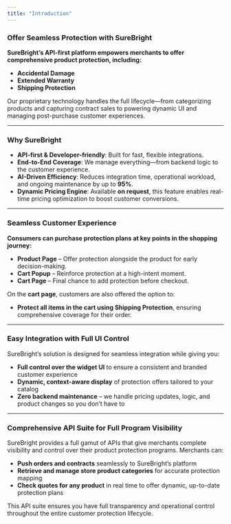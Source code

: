 ```yaml
---
title: "Introduction"
---
```


### Offer Seamless Protection with SureBright

**SureBright’s API-first platform empowers merchants to offer comprehensive product protection, including:**

- **Accidental Damage**
- **Extended Warranty**
- **Shipping Protection**

Our proprietary technology handles the full lifecycle—from categorizing products and capturing contract sales to powering dynamic UI and managing post-purchase customer experiences.

---

### Why SureBright

- **API-first & Developer-friendly**: Built for fast, flexible integrations.
- **End-to-End Coverage**: We manage everything—from backend logic to the customer experience.
- **AI-Driven Efficiency**: Reduces integration time, operational workload, and ongoing maintenance by up to **95%**.
- **Dynamic Pricing Engine**: Available **on request**, this feature enables real-time pricing optimization to boost customer conversions.

---

### Seamless Customer Experience

**Consumers can purchase protection plans at key points in the shopping journey:**

- **Product Page** – Offer protection alongside the product for early decision-making.
- **Cart Popup** – Reinforce protection at a high-intent moment.
- **Cart Page** – Final chance to add protection before checkout.

On the **cart page**, customers are also offered the option to:

- **Protect all items in the cart using Shipping Protection**, ensuring comprehensive coverage for their order.

---

### Easy Integration with Full UI Control

SureBright’s solution is designed for seamless integration while giving you:

- **Full control over the widget UI** to ensure a consistent and branded customer experience
- **Dynamic, context-aware display** of protection offers tailored to your catalog
- **Zero backend maintenance** – we handle pricing updates, logic, and product changes so you don’t have to

---

### Comprehensive API Suite for Full Program Visibility

SureBright provides a full gamut of APIs that give merchants complete visibility and control over their product protection programs. Merchants can:

- **Push orders and contracts** seamlessly to SureBright’s platform
- **Retrieve and manage store product categories** for accurate protection mapping
- **Check quotes for any product** in real time to offer dynamic, up-to-date protection plans

This API suite ensures you have full transparency and operational control throughout the entire customer protection lifecycle.